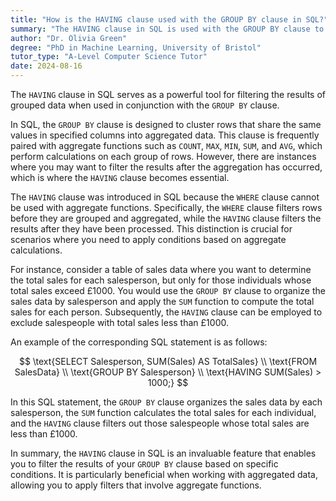 ```yaml
---
title: "How is the HAVING clause used with the GROUP BY clause in SQL?"
summary: "The HAVING clause in SQL is used with the GROUP BY clause to filter the results of the grouping."
author: "Dr. Olivia Green"
degree: "PhD in Machine Learning, University of Bristol"
tutor_type: "A-Level Computer Science Tutor"
date: 2024-08-16
---
```


The `HAVING` clause in SQL serves as a powerful tool for filtering the results of grouped data when used in conjunction with the `GROUP BY` clause.

In SQL, the `GROUP BY` clause is designed to cluster rows that share the same values in specified columns into aggregated data. This clause is frequently paired with aggregate functions such as `COUNT`, `MAX`, `MIN`, `SUM`, and `AVG`, which perform calculations on each group of rows. However, there are instances where you may want to filter the results after the aggregation has occurred, which is where the `HAVING` clause becomes essential.

The `HAVING` clause was introduced in SQL because the `WHERE` clause cannot be used with aggregate functions. Specifically, the `WHERE` clause filters rows before they are grouped and aggregated, while the `HAVING` clause filters the results after they have been processed. This distinction is crucial for scenarios where you need to apply conditions based on aggregate calculations.

For instance, consider a table of sales data where you want to determine the total sales for each salesperson, but only for those individuals whose total sales exceed £1000. You would use the `GROUP BY` clause to organize the sales data by salesperson and apply the `SUM` function to compute the total sales for each person. Subsequently, the `HAVING` clause can be employed to exclude salespeople with total sales less than £1000.

An example of the corresponding SQL statement is as follows:

$$
\text{SELECT Salesperson, SUM(Sales) AS TotalSales} \\
\text{FROM SalesData} \\
\text{GROUP BY Salesperson} \\
\text{HAVING SUM(Sales) > 1000;}
$$

In this SQL statement, the `GROUP BY` clause organizes the sales data by each salesperson, the `SUM` function calculates the total sales for each individual, and the `HAVING` clause filters out those salespeople whose total sales are less than £1000.

In summary, the `HAVING` clause in SQL is an invaluable feature that enables you to filter the results of your `GROUP BY` clause based on specific conditions. It is particularly beneficial when working with aggregated data, allowing you to apply filters that involve aggregate functions.
    